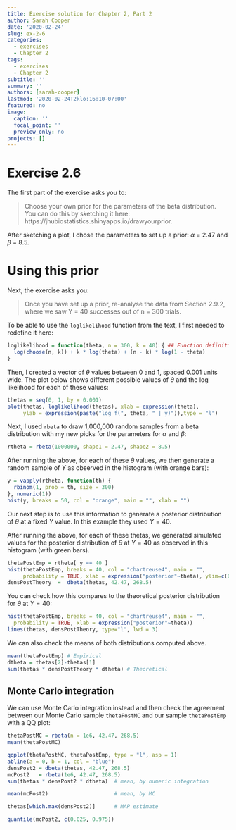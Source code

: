```yaml
--- 
title: Exercise solution for Chapter 2, Part 2
author: Sarah Cooper
date: '2020-02-24'
slug: ex-2-6
categories: 
  - exercises
  - Chapter 2
tags: 
  - exercises
  - Chapter 2
subtitle: ''
summary: ''
authors: [sarah-cooper]
lastmod: '2020-02-24T2klo:16:10-07:00'
featured: no
image:
  caption: ''
  focal_point: ''
  preview_only: no
projects: []
---
```


# Exercise 2.6 

The first part of the exercise asks you to:

> Choose your own prior for the parameters of the beta distribution. You can do this by sketching it here: https://jhubiostatistics.shinyapps.io/drawyourprior.  

After sketching a plot, I chose the parameters to set up a prior: $\alpha$ = 2.47 and $\beta$ = 8.5. 

# Using this prior

Next, the exercise asks you:

> Once you have set up a prior, re-analyse the data from Section 2.9.2, where we saw Y = 40 successes out of n = 300 trials. 

To be able to use the `loglikelihood` function from the text, I first needed to redefine it here:

```r
loglikelihood = function(theta, n = 300, k = 40) { ## Function definition from the textbook
  log(choose(n, k)) + k * log(theta) + (n - k) * log(1 - theta)
}
```

Then, I created a vector of $\theta$ values between 0 and 1, spaced 0.001 units wide. The plot below shows different possible values of $\theta$ and the log likelihood for each of these values:

```r
thetas = seq(0, 1, by = 0.001)
plot(thetas, loglikelihood(thetas), xlab = expression(theta),
     ylab = expression(paste("log f(", theta, " | y)")),type = "l")
```

Next, I used `rbeta` to draw 1,000,000 random samples from a beta distribution with my new picks for the parameters for $\alpha$ and $\beta$:

```r
rtheta = rbeta(1000000, shape1 = 2.47, shape2 = 8.5)
```

After running the above, for each of these $\theta$ values, we then generate a random sample of $Y$ as observed in the histogram (with orange bars):

```r
y = vapply(rtheta, function(th) {
  rbinom(1, prob = th, size = 300)
}, numeric(1))
hist(y, breaks = 50, col = "orange", main = "", xlab = "")
```

Our next step is to use this information to generate a posterior distribution of $\theta$ at a fixed $Y$ value. In this example they used $Y=40$.

After running the above, for each of these thetas, we generated simulated values for the posterior distribution of $\theta$ at $Y=40$ as observed in this histogram (with green bars).

```r
thetaPostEmp = rtheta[ y == 40 ]
hist(thetaPostEmp, breaks = 40, col = "chartreuse4", main = "",
     probability = TRUE, xlab = expression("posterior"~theta), ylim=c(0,40))
densPostTheory  =  dbeta(thetas, 42.47, 268.5)
```

You can check how this compares to the theoretical posterior distribution
for $\theta$ at $Y = 40$:

```r
hist(thetaPostEmp, breaks = 40, col = "chartreuse4", main = "",
  probability = TRUE, xlab = expression("posterior"~theta))
lines(thetas, densPostTheory, type="l", lwd = 3)
```

We can also check the means of both distributions computed above.

```r
mean(thetaPostEmp) # Empirical
dtheta = thetas[2]-thetas[1]
sum(thetas * densPostTheory * dtheta) # Theoretical
```

## Monte Carlo integration

We can use Monte Carlo integration instead and then check the agreement between our Monte Carlo sample `thetaPostMC` and our sample `thetaPostEmp` with a QQ plot:

```r
thetaPostMC = rbeta(n = 1e6, 42.47, 268.5)
mean(thetaPostMC)

qqplot(thetaPostMC, thetaPostEmp, type = "l", asp = 1)
abline(a = 0, b = 1, col = "blue")
densPost2 = dbeta(thetas, 42.47, 268.5)
mcPost2   = rbeta(1e6, 42.47, 268.5)
sum(thetas * densPost2 * dtheta)  # mean, by numeric integration

mean(mcPost2)                     # mean, by MC

thetas[which.max(densPost2)]      # MAP estimate

quantile(mcPost2, c(0.025, 0.975))
```